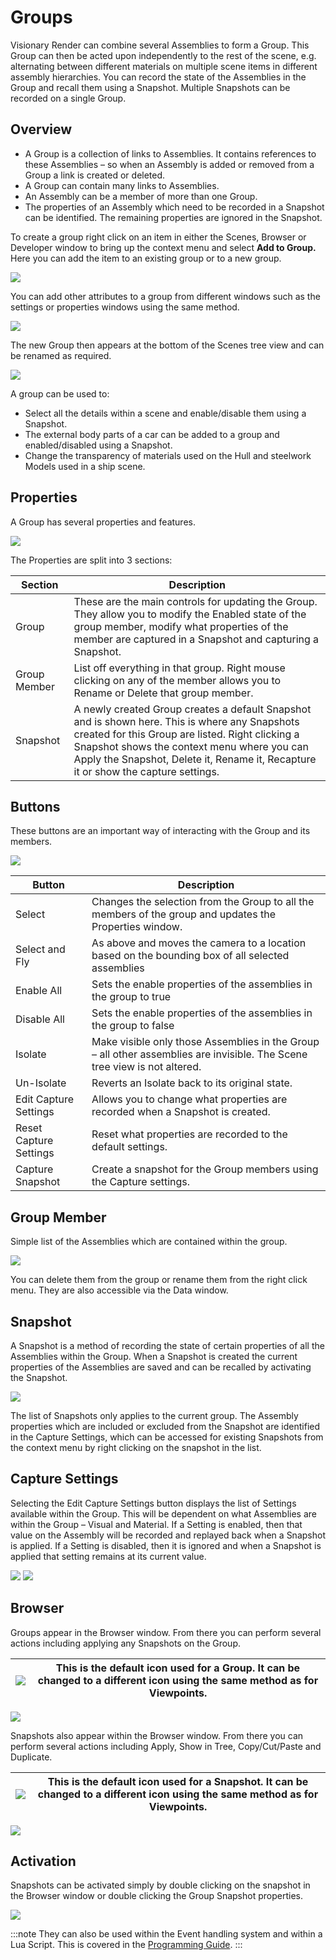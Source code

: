 # Groups

Visionary Render can combine several Assemblies to form a Group. This Group can then be acted upon independently to the rest of the scene, e.g. alternating between different materials on multiple scene items in different assembly hierarchies. You can record the state of the Assemblies in the Group and recall them using a Snapshot. Multiple Snapshots can be recorded on a single Group.

## Overview

- A Group is a collection of links to Assemblies. It contains references to these Assemblies – so when an Assembly is added or removed from a Group a link is created or deleted.
- A Group can contain many links to Assemblies.
- An Assembly can be a member of more than one Group.
- The properties of an Assembly which need to be recorded in a Snapshot can be identified. The remaining properties are ignored in the Snapshot.

To create a group right click on an item in either the Scenes, Browser or Developer window to bring up the context menu and select **Add to Group.** Here you can add the item to an existing group or to a new group.

![](/img/visren/3d-view/groups/overview.png)

You can add other attributes to a group from different windows such as the settings or properties windows using the same method.

![](/img/visren/3d-view/groups/settings.png)

The new Group then appears at the bottom of the Scenes tree view and can be renamed as required.

![](/img/visren/3d-view/groups/tree.png)

A group can be used to:

- Select all the details within a scene and enable/disable them using a Snapshot.
- The external body parts of a car can be added to a group and enabled/disabled using a Snapshot.
- Change the transparency of materials used on the Hull and steelwork Models used in a ship scene.

## Properties

A Group has several properties and features.

![](/img/visren/3d-view/groups/properties.png)

The Properties are split into 3 sections:

| Section      | Description                                                                                                                                                                                                                                                                            |
|--------------|----------------------------------------------------------------------------------------------------------------------------------------------------------------------------------------------------------------------------------------------------------------------------------------|
| Group        | These are the main controls for updating the Group. They allow you to modify the Enabled state of the group member, modify what properties of the member are captured in a Snapshot and capturing a Snapshot.                                                                          |
| Group Member | List off everything in that group. Right mouse clicking on any of the member allows you to Rename or Delete that group member.                                                                                                                                                         |
| Snapshot     | A newly created Group creates a default Snapshot and is shown here. This is where any Snapshots created for this Group are listed. Right clicking a Snapshot shows the context menu where you can Apply the Snapshot, Delete it, Rename it, Recapture it or show the capture settings. |

## Buttons

These buttons are an important way of interacting with the Group and its members.

![](/img/visren/3d-view/groups/buttons.png)

| Button                 | Description                                                                                                               |
|------------------------|---------------------------------------------------------------------------------------------------------------------------|
| Select                 | Changes the selection from the Group to all the members of the group and updates the Properties window.                   |
| Select and Fly         | As above and moves the camera to a location based on the bounding box of all selected assemblies                          |
| Enable All             | Sets the enable properties of the assemblies in the group to true                                                         |
| Disable All            | Sets the enable properties of the assemblies in the group to false                                                        |
| Isolate                | Make visible only those Assemblies in the Group – all other assemblies are invisible. The Scene tree view is not altered. |
| Un-Isolate             | Reverts an Isolate back to its original state.                                                                            |
| Edit Capture Settings  | Allows you to change what properties are recorded when a Snapshot is created.                                             |
| Reset Capture Settings | Reset what properties are recorded to the default settings.                                                               |
| Capture Snapshot       | Create a snapshot for the Group members using the Capture settings.                                                       |

## Group Member

Simple list of the Assemblies which are contained within the group.

![](/img/visren/3d-view/groups/group-member.png)

You can delete them from the group or rename them from the right click menu. They are also accessible via the Data window.

## Snapshot

A Snapshot is a method of recording the state of certain properties of all the Assemblies within the Group. When a Snapshot is created the current properties of the Assemblies are saved and can be recalled by activating the Snapshot.

![](/img/visren/3d-view/groups/snapshot.png)

The list of Snapshots only applies to the current group. The Assembly properties which are included or excluded from the Snapshot are identified in the Capture Settings, which can be accessed for existing Snapshots from the context menu by right clicking on the snapshot in the list.

## Capture Settings

Selecting the Edit Capture Settings button displays the list of Settings available within the Group. This will be dependent on what Assemblies are within the Group – Visual and Material. If a Setting is enabled, then that value on the Assembly will be recorded and replayed back when a Snapshot is applied. If a Setting is disabled, then it is ignored and when a Snapshot is applied that setting remains at its current value.

![](/img/visren/3d-view/groups/capture1.png) ![](/img/visren/3d-view/groups/capture2.png)

## Browser

Groups appear in the Browser window. From there you can perform several actions including applying any Snapshots on the Group.

| ![](/img/visren/3d-view/groups/group-icon.png) | This is the default icon used for a Group. It can be changed to a different icon using the same method as for Viewpoints. |
|---------------------------------|---------------------------------------------------------------------------------------------------------------------------|

![](/img/visren/3d-view/groups/browser1.png)

Snapshots also appear within the Browser window. From there you can perform several actions including Apply, Show in Tree, Copy/Cut/Paste and Duplicate.

| ![](/img/visren/3d-view/groups/snapshot-icon.png) | This is the default icon used for a Snapshot. It can be changed to a different icon using the same method as for Viewpoints. |
|---------------------------------|------------------------------------------------------------------------------------------------------------------------------|

![](/img/visren/3d-view/groups/browser2.png)

## Activation

Snapshots can be activated simply by double clicking on the snapshot in the Browser window or double clicking the Group Snapshot properties.

![](/img/visren/3d-view/groups/activation.png)

:::note
They can also be used within the Event handling system and within a Lua Script. This is covered in the [Programming Guide](../../prog-guide/introduction.mdx).
:::
